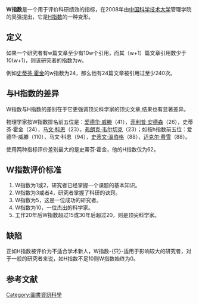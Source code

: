 {{unreferenced|time=2019-03-21T18:26:13+00:00}}
'''W指数'''是一个用于评价科研绩效的指标，在2008年由[[中国科学技术大学|中国科学技术大学]]管理学院的吴强提出，它是[[H指数|H指数]]的一种变形。
== 定义 ==
如果一个研究者有w篇文章至少有10w个引用，而其（w+1）篇文章引用数少于10(w+1)，则该研究者的指数为w。

例如[[史蒂芬·霍金|史蒂芬·霍金]]的w指数为24，那么他有24篇文章被引用过至少240次。

== 与H指数的差异 ==
W指数与H指数的差别在于它更强调顶尖科学家的顶尖文章,结果也有显著差异。

物理学家按W指数排名前五位是：[[爱德华·威滕|爱德华·威滕]]（41），[[菲利普·安德森|菲利普·安德森]]（26），史蒂芬·霍金（24），[[马文·科恩|马文·科恩]]（23），[[弗朗克·韦尔切克|弗朗克·韦尔切克]]（23）；如按h指数前五位：爱德华·威滕（110），马文·科恩（94），[[史蒂文·溫伯格|史蒂文·溫伯格]]（88），[[迈克尔·费雪|迈克尔·费雪]]（88）。

使用两种指标评价差别最大的是史蒂芬·霍金，他的H指数仅为62。
== W指数评价标准 ==
# W指数为1或2，研究者已经掌握一个课题的基本知识。
# W指数为3或者4，研究者掌握了科研的诀窍。
# W指数为5，这是一位成功的研究者。
# W指数为10，一位杰出的科学家。
# 工作20年后W指数超过15或30年后超过20，则是顶尖科学家。
== 缺陷 ==
正如H指数被评价为不适合学术新人，W指数-{只}-适用于影响较大的研究者，对于一般的研究者来说，如H指数不足10则W指数始终为0。

== 参考文献 ==
{{reflist|2}}
{{Library science-stub}}
[[Category:圖書資訊科學|Category:圖書資訊科學]]